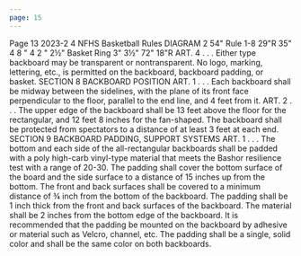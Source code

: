 ```yaml
---
page: 15
---
```


Page 13 2023-2 4 NFHS Basketball Rules DIAGRAM 2 54" Rule 1-8 29"R 35" 4 8 " 4 2 " 2½" Basket Ring 3" 3½" 72" 18"R ART. 4 . . . Either type backboard may be transparent or nontransparent. No logo, marking, lettering, etc., is permitted on the backboard, backboard padding, or basket. SECTION 8 BACKBOARD POSITION ART. 1 . . . Each backboard shall be midway between the sidelines, with the plane of its front face perpendicular to the floor, parallel to the end line, and 4 feet from it. ART. 2 . . . The upper edge of the backboard shall be 13 feet above the floor for the rectangular, and 12 feet 8 inches for the fan-shaped. The backboard shall be protected from spectators to a distance of at least 3 feet at each end. SECTION 9 BACKBOARD PADDING, SUPPORT SYSTEMS ART. 1 . . . The bottom and each side of the all-rectangular backboards shall be padded with a poly high-carb vinyl-type material that meets the Bashor resilience test with a range of 20-30. The padding shall cover the bottom surface of the board and the side surface to a distance of 15 inches up from the bottom. The front and back surfaces shall be covered to a minimum distance of ¾ inch from the bottom of the backboard. The padding shall be 1 inch thick from the front and back surfaces of the backboard. The material shall be 2 inches from the bottom edge of the backboard. It is recommended that the padding be mounted on the backboard by adhesive or material such as Velcro, channel, etc. The padding shall be a single, solid color and shall be the same color on both backboards.
